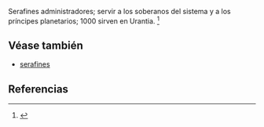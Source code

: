 Serafines administradores; servir a los soberanos del sistema y a los príncipes planetarios; 1000 sirven en Urantia. <ref>{{lib|LU|39|4|2-3}}</ref> 

== Véase también ==

* [[serafines]]


== Referencias ==

<references />
